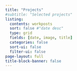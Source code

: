 ```yaml
---
title: "Projects"
#subtitle: "Selected projects"
listing:
  contents: workposts
  sort: false #"date desc"
  type: grid
  fields: [date, image, title]
  categories: false
  sort-ui: false
  filter-ui: false
page-layout: full 
title-block-banner: false
---
```

